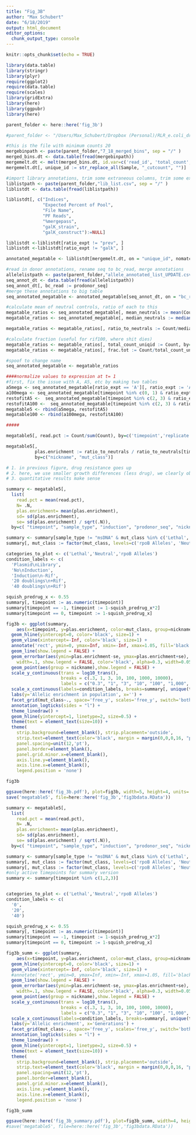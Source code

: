 ```yaml
---
title: "Fig_3B"
author: "Max Schubert"
date: "6/18/2019"
output: html_document
editor_options: 
  chunk_output_type: console
---
```


```r
knitr::opts_chunk$set(echo = TRUE)

library(data.table)
library(stringr)
library(plyr)
require(ggplot2)
require(data.table)
require(scales)
library(gridExtra)
library(here)
library(ggpubr)
library(here)

parent_folder <- here::here('fig_3b')

```
```r
#parent_folder <- "/Users/Max_Schubert/Dropbox (Personal)/RLR_e.coli_dropbox/NewNotebook_expts/A_phenotype_in_plates/ms23_testset_primerize"

#this is the file with minimum counts 20
mergebinpath <- paste(parent_folder,"7_18_merged_bins", sep = "/" )
merged_bins.dt <- data.table(fread(mergebinpath))
mergemelt.dt <- melt(merged_bins.dt, id.var=c('read_id', 'total_count', 'bc_read'), value.name='Count', variable.name='Sample')
mergemelt.dt[, unique_id := str_replace_all(Sample, "_cutcount", "")]

```

```r
#import library annotations, trim some extraneous columns, trim some extraneous rows
liblistpath <- paste(parent_folder,"lib_list.csv", sep = "/" )
liblistdt <- data.table(fread(liblistpath))

liblistdt[, c("Indices",
              "Expected Percent of Pool",
              "File Name",
              "PF Reads",
              "%mergepass",
              "galK_strain",
              "galK_construct"):=NULL]

liblistdt <-liblistdt[ratio_expt != "prev", ]
liblistdt <-liblistdt[ratio_expt != "galk", ]

annotated_megatable <- liblistdt[mergemelt.dt, on = "unique_id", nomatch = 0]

```

```r
#read in donor annotations, rename seq to bc_read, merge annotations
allelelistpath <- paste(parent_folder,"allele_annotated_list_UPDATE.csv", sep = "/" )
seq_annot_dt <- data.table(fread(allelelistpath))
seq_annot_dt[, bc_read := prodonor_seq]
#merge these annotations to big table
seq_annotated_megatable <- annotated_megatable[seq_annot_dt, on = "bc_read", nomatch = 0]
```

```r
#calculate mean of neutral controls, ratio of each to this
megatable_ratios <- seq_annotated_megatable[, mean_neutrals := mean(Count[mut_class == "Neutral"]), by='unique_id']
megatable_ratios <- seq_annotated_megatable[, median_neutrals := median(Count[mut_class == "Neutral"]), by='unique_id']

megatable_ratios <- megatable_ratios[, ratio_to_neutrals := Count/median_neutrals, by='bc_read'] #threw away included filter by count statement...

#calculate fraction (useful for rif100, where shit dies)
megatable_ratios <- megatable_ratios[, total_count_uniqid := Count, by='unique_id']
megatable_ratios <- megatable_ratios[, frac.tot := Count/total_count_uniqid, by='bc_read'] #threw away included filter by count statement...

#spoof to change name 
seq_annotated_megatable <- megatable_ratios

####normalize values to expression at t= 1
#first, fix the issue with A, A5, etc by making two tables
a5mega <- seq_annotated_megatable[ratio_expt == 'A'][, ratio_expt := 'A_5'][sample_type != 'msDNA' & replicate != 'D']
a100mega <- seq_annotated_megatable[timepoint %in% c(0, 1) & ratio_expt == 'A'][, ratio_expt := 'A_100'][sample_type == 'plasmid' & replicate != 'D']
restofitA5 <-  seq_annotated_megatable[timepoint %in% c(2, 3) & ratio_expt == 'A_5']
restofitA100 <-  seq_annotated_megatable[timepoint %in% c(2, 3) & ratio_expt == 'A_100']
megatable5 <- rbind(a5mega, restofitA5)
megatable100 <- rbind(a100mega, restofitA100)

#####

megatable5[, read.pct := Count/sum(Count), by=c('timepoint','replicate')]

megatable5[,
           plas.enrichment := ratio_to_neutrals / ratio_to_neutrals[timepoint==-1],
           by=c("nickname", "mut_class")]

# 1. in previous figure, drug resistance goes up
# 2. here, we use smaller growth differences (less drug), we clearly observe effects of smaller changes
# 3. quantitative results make sense
```

```r
summary <- megatable5[, 
  list(
    read.pct = mean(read.pct),
    N= .N,
    plas.enrichment= mean(plas.enrichment),
    sd= sd(plas.enrichment),
    se= sd(plas.enrichment) / sqrt(.N)),
  by=c( "timepoint", "sample_type", "induction", "prodonor_seq", "nickname", "mut_class")]

summary <- summary[sample_type != "msDNA" & mut_class %in% c('Lethal','Neutral','rpoB Alleles')]
summary[, mut_class := factor(mut_class, levels=c('rpoB Alleles', 'Neutral',  'Lethal'))]

categories_to_plot <- c('Lethal','Neutral','rpoB Alleles')
condition_labels <- c(
  'Plasmid\nLibrary',
  'No\nInduction',
  'Induction\n-Rif',
  '20 doublings\n+Rif',
  '40 doublings\n+Rif')

squish_predrug_x <- 0.55
summary[, timepoint := as.numeric(timepoint)]
summary[timepoint == -1, timepoint := 1-squish_predrug_x*2]
summary[timepoint == 0, timepoint := 1-squish_predrug_x]

fig3b <- ggplot(summary,
    aes(x=timepoint, y=plas.enrichment, color=mut_class, group=nickname)) + 
  geom_hline(yintercept=0, color='black', size=1) +
  geom_vline(xintercept=-Inf, color='black', size=1) +
  annotate('rect', ymin=0, ymax=Inf, xmin=-Inf, xmax=1.05, fill='black', alpha=0.1, color=NA) +
  geom_line(show.legend = FALSE) +
  geom_errorbar(aes(ymin=plas.enrichment-se, ymax=plas.enrichment+se),
    width=.1, show.legend = FALSE, color='black', alpha=0.3, width=0.05) +
  geom_point(aes(group = nickname),show.legend = FALSE) +
  scale_y_continuous(trans = log10_trans(),
                     breaks = c(.3, 1, 3, 10, 100, 1000, 10000), 
                     labels = c("0.3", "1", "3", "10", "100", "1,000", "10,000")) +
  scale_x_continuous(labels=condition_labels, breaks=summary[, unique(timepoint)], expand=c(0,0.3)) +
  labs(y='Allelic enrichment in population', x='') +
  facet_grid(mut_class~., space='free_y', scales='free_y', switch='both') +
  annotation_logticks(sides = "l") +
  theme_linedraw() +
  geom_hline(yintercept=1, linetype=2, size=0.5) +
  theme(text = element_text(size=10)) +
  theme(
    strip.background=element_blank(), strip.placement='outside',
    strip.text=element_text(color='black', margin = margin(0,0,0,16, "pt")), 
    panel.spacing=unit(12,'pt'),
    panel.border=element_blank(),
    panel.grid.minor.x=element_blank(),
    axis.line.y=element_blank(),
    axis.line.x=element_blank(),
    legend.position = 'none')

fig3b

ggsave(here::here('fig_3b.pdf'), plot=fig3b, width=5, height=4, units='in', dpi=300)
save('megatable5', file=here::here('fig_3b','fig3bdata.RData'))
```

```r
summary <- megatable5[, 
  list(
    read.pct = mean(read.pct),
    N= .N,
    plas.enrichment= mean(plas.enrichment),
    sd= sd(plas.enrichment),
    se= sd(plas.enrichment) / sqrt(.N)),
  by=c( "timepoint", "sample_type", "induction", "prodonor_seq", "nickname", "mut_class")]

summary <- summary[sample_type != "msDNA" & mut_class %in% c('Lethal','Neutral','rpoB Alleles')]
summary[, mut_class := factor(mut_class, levels=c('rpoB Alleles', 'Neutral',  'Lethal'))]
summary[, mut_class := factor(mut_class, levels=c('rpoB Alleles', 'Neutral',  'Lethal'))]
#only active timepoints for summary version
summary <- summary[timepoint %in% c(1,2,3)]


categories_to_plot <- c('Lethal','Neutral','rpoB Alleles')
condition_labels <- c(
  '0',
  '20',
  '40')

squish_predrug_x <- 0.55
summary[, timepoint := as.numeric(timepoint)]
summary[timepoint == -1, timepoint := 1-squish_predrug_x*2]
summary[timepoint == 0, timepoint := 1-squish_predrug_x]

fig3b_summ <- ggplot(summary,
    aes(x=timepoint, y=plas.enrichment, color=mut_class, group=nickname)) + 
  geom_hline(yintercept=0, color='black', size=1) +
  geom_vline(xintercept=-Inf, color='black', size=1) +
  #annotate('rect', ymin=0, ymax=Inf, xmin=-Inf, xmax=1.05, fill='black', alpha=0.1, color=NA) +
  geom_line(show.legend = FALSE) +
  geom_errorbar(aes(ymin=plas.enrichment-se, ymax=plas.enrichment+se),
    width=.1, show.legend = FALSE, color='black', alpha=0.3, width=0.05) +
  geom_point(aes(group = nickname),show.legend = FALSE) +
  scale_y_continuous(trans = log10_trans(),
                     breaks = c(.3, 1, 3, 10, 100, 1000, 10000), 
                     labels = c("0.3", "1", "3", "10", "100", "1,000", "10,000")) +
  scale_x_continuous(labels=condition_labels, breaks=summary[, unique(timepoint)], expand=c(0,0.3)) +
  labs(y='Allelic enrichment', x='Generations') +
  facet_grid(mut_class~., space='free_y', scales='free_y', switch='both') +
  annotation_logticks(sides = "l") +
  theme_linedraw() +
  geom_hline(yintercept=1, linetype=2, size=0.5) +
  theme(text = element_text(size=10)) +
  theme(
    strip.background=element_blank(), strip.placement='outside',
    strip.text=element_text(color='black', margin = margin(0,0,0,16, "pt")), 
    panel.spacing=unit(12,'pt'),
    panel.border=element_blank(),
    panel.grid.minor.x=element_blank(),
    axis.line.y=element_blank(),
    axis.line.x=element_blank(),
    legend.position = 'none')

fig3b_summ

ggsave(here::here('fig_3b_summary.pdf'), plot=fig3b_summ, width=4, height=4, units='in', dpi=300, useDingbats=FALSE)
#save('megatable5', file=here::here('fig_3b','fig3bdata.RData'))
```

